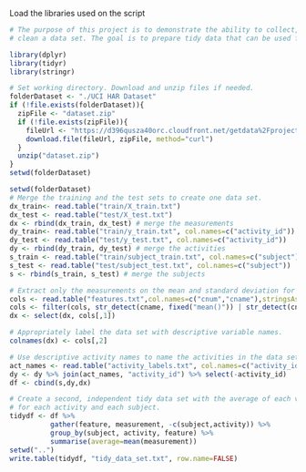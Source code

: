 Load the libraries used on the script
```r
# The purpose of this project is to demonstrate the ability to collect, work with, and 
# clean a data set. The goal is to prepare tidy data that can be used for later analysis. 

library(dplyr)
library(tidyr)
library(stringr)
```

```r
# Set working directory. Download and unzip files if needed.
folderDataset <- "./UCI HAR Dataset"
if (!file.exists(folderDataset)){
  zipFile <- "dataset.zip"
  if (!file.exists(zipFile)){
    fileUrl <- "https://d396qusza40orc.cloudfront.net/getdata%2Fprojectfiles%2FUCI%20HAR%20Dataset.zip"
    download.file(fileUrl, zipFile, method="curl")
  }
  unzip("dataset.zip")
}
setwd(folderDataset)
```

```r
setwd(folderDataset)
# Merge the training and the test sets to create one data set.
dx_train<- read.table("train/X_train.txt")
dx_test <- read.table("test/X_test.txt")
dx <- rbind(dx_train, dx_test) # merge the measurements
dy_train<- read.table("train/y_train.txt", col.names=c("activity_id"))
dy_test <- read.table("test/y_test.txt", col.names=c("activity_id"))
dy <- rbind(dy_train, dy_test) # merge the activities
s_train <- read.table("train/subject_train.txt", col.names=c("subject"))
s_test <- read.table("test/subject_test.txt", col.names=c("subject"))
s <- rbind(s_train, s_test) # merge the subjects
```

```r
# Extract only the measurements on the mean and standard deviation for each measurement. 
cols <- read.table("features.txt",col.names=c("cnum","cname"),stringsAsFactors=FALSE)
cols <- filter(cols, str_detect(cname, fixed("mean()")) | str_detect(cname, fixed("std()")))
dx <- select(dx, cols[,1])
```

```r
# Appropriately label the data set with descriptive variable names. 
colnames(dx) <- cols[,2]
```

```r
# Use descriptive activity names to name the activities in the data set
act_names <- read.table("activity_labels.txt", col.names=c("activity_id", "activity"))
dy <- dy %>% join(act_names, "activity_id") %>% select(-activity_id)
df <- cbind(s,dy,dx)
```

```r
# Create a second, independent tidy data set with the average of each variable 
# for each activity and each subject.
tidydf <- df %>% 
          gather(feature, measurement, -c(subject,activity)) %>% 
          group_by(subject, activity, feature) %>%
          summarise(average=mean(measurement))
setwd("..")
write.table(tidydf, "tidy_data_set.txt", row.name=FALSE)
```

